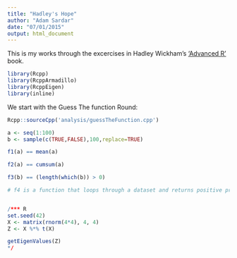 ```yaml
---
title: "Hadley's Hope"
author: "Adam Sardar"
date: "07/01/2015"
output: html_document
---
```


This is my works through the excercises in Hadley Wickham's ['Advanced R'](http://adv-r.had.co.nz/Rcpp.html#rcpp-intro) book.

```r

library(Rcpp)
library(RcppArmadillo)
library(RcppEigen)
library(inline)

```


We start with the Guess The function Round:


```r
Rcpp::sourceCpp('analysis/guessTheFunction.cpp')

a <- seq(1:100)
b <- sample(c(TRUE,FALSE),100,replace=TRUE)

f1(a) == mean(a)

f2(a) == cumsum(a)

f3(b) == (length(which(b)) > 0)

# f4 is a function that loops through a dataset and returns positive preditictiond from a model



```


```r



/*** R
set.seed(42)
X <- matrix(rnorm(4*4), 4, 4)
Z <- X %*% t(X)

getEigenValues(Z)
*/


```

